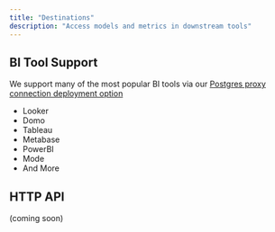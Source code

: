 ```yaml
---
title: "Destinations"
description: "Access models and metrics in downstream tools"
---
```


## BI Tool Support

We support many of the most popular BI tools via our [Postgres proxy connection deployment option](/concepts/deployment)

- Looker
- Domo
- Tableau
- Metabase
- PowerBI
- Mode
- And More

## HTTP API

(coming soon)

